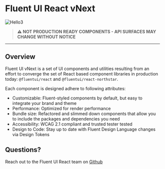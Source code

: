 
<Meta title="Concepts/Introduction" />

<h1 class="fluent">Fluent UI React vNext</h1>

<img src="./fluentui-banner2.jpg" alt="Hello3" />

> **⚠ NOT PRODUCTION READY COMPONENTS - API SURFACES MAY CHANGE WITHOUT NOTICE**

---

<h2 class="fluent">Overview</h2>
<div class="fluent-text">

Fluent UI vNext is a set of UI components and utilities resulting from an effort to converge the set of React based component libraries in production today: `@fluentui/react` and `@fluentui/react-northstar`.

Each component is designed adhere to following attributes:

- Customizable: Fluent-styled components by default, but easy to integrate your brand and theme​
- Performance: Optimized for render performance​
- Bundle size: Refactored and slimmed down components​ that allow you to include the packages and dependencies you need
- Accessibility: WCAG 2.1 compliant and trusted tester tested​
- Design to Code: Stay up to date with Fluent Design Language changes via Design Tokens

</div>

<h2 class="fluent">Questions?</h2>

Reach out to the Fluent UI React team on [Github](https://github.com/microsoft/fluentui)
